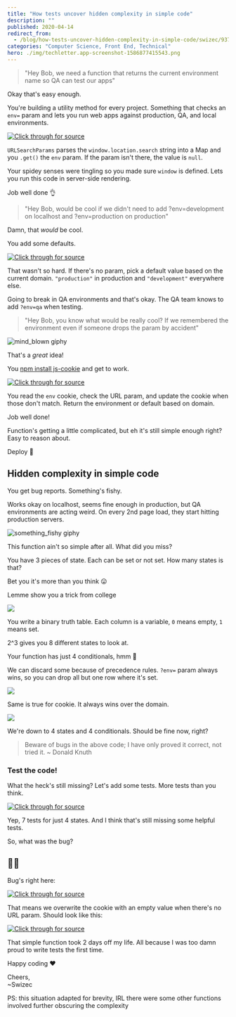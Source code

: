 ```yaml
---
title: "How tests uncover hidden complexity in simple code"
description: ""
published: 2020-04-14
redirect_from:
  - /blog/how-tests-uncover-hidden-complexity-in-simple-code/swizec/9371
categories: "Computer Science, Front End, Technical"
hero: ./img/techletter.app-screenshot-1586877415543.png
---
```


> "Hey Bob, we need a function that returns the current environment name so QA can test our apps"

Okay that's easy enough.

You're building a utility method for every project. Something that checks an `env=` param and lets you run web apps against production, QA, and local environments.

[![Click through for source](./img/techletter.app-screenshot-1586877415543.png)](<https://carbon.now.sh/?bg=rgba(255,255,255,1)&t=seti&l=typescript&ds=true&wc=true&wa=true&pv=48px&ph=32px&ln=false&code=class%20EnvironmentHelper%20%7B%0A%20%20%20%20get%20currentEnvironment()%3A%20string%20%7C%20null%20%7B%0A%20%20%20%20%20%20%20%20%09let%20env%20%3D%20null%3B%0A%20%20%20%20%20%20%20%20if%20(typeof%20window%20!%3D%3D%20%22undefined%22)%20%7B%0A%20%20%20%20%20%20%20%20%20%20%20%20env%20%3D%0A%20%20%20%20%20%20%20%20%20%20%20%20%20%20%20%20new%20URLSearchParams(window.location.search).get(%22env%22)%3B%0A%20%20%20%20%20%20%20%20%7D%0A%0A%20%20%20%20%20%20%20%20return%20env%3B%0A%20%20%20%20%7D>)

`URLSearchParams` parses the `window.location.search` string into a Map and you `.get()` the `env` param. If the param isn't there, the value is `null`.

Your spidey senses were tingling so you made sure `window` is defined. Lets you run this code in server-side rendering.

Job well done 👌

> "Hey Bob, would be cool if we didn't need to add ?env=development on localhost and ?env=production on production"

Damn, that _would_ be cool.

You add some defaults.

[![Click through for source](./img/techletter.app-screenshot-1586877415495.png)](<https://carbon.now.sh/?bg=rgba(255,255,255,1)&t=seti&l=typescript&ds=true&wc=true&wa=true&pv=48px&ph=32px&ln=false&code=class%20EnvironmentHelper%20%7B%0A%20%20%20%20private%20get%20defaultEnvironment()%20%7B%0A%20%20%20%20%20%20%20%20return%20window.location.hostname.endsWith(%22company.com%22)%0A%20%20%20%20%20%20%20%20%20%20%20%20%3F%20%22production%22%0A%20%20%20%20%20%20%20%20%20%20%20%20%3A%20%22development%22%3B%0A%20%20%20%20%7D%0A%20%20%20%20%0A%20%20%20%20get%20currentEnvironment()%3A%20string%20%7B%0A%20%20%20%20%20%20%20%20%09let%20env%20%3D%20null%3B%0A%20%20%20%20%20%20%20%20if%20(typeof%20window%20!%3D%3D%20%22undefined%22)%20%7B%0A%20%20%20%20%20%20%20%20%20%20%20%20env%20%3D%0A%20%20%20%20%20%20%20%20%20%20%20%20%20%20%20%20new%20URLSearchParams(window.location.search).get(%22env%22)%3B%0A%20%20%20%20%20%20%20%20%7D%0A%0A%20%20%20%20%20%20%20%20return%20env%20%7C%7C%20this.defaultEnvironment%3B%0A%20%20%20%20%7D>)

That wasn't so hard. If there's no param, pick a default value based on the current domain. `"production"` in production and `"development"` everywhere else.

Going to break in QA environments and that's okay. The QA team knows to add `?env=qa` when testing.

> "Hey Bob, you know what would be really cool? If we remembered the environment even if someone drops the param by accident"

![mind_blown giphy](./img/media-xT0xeJpnrWC4XWblEk-giphy-downsized-medium.gif)

That's a _great_ idea!

You [npm install js-cookie](https://www.npmjs.com/package/js-cookie) and get to work.

[![Click through for source](./img/techletter.app-screenshot-1586877415484.png)](<https://carbon.now.sh/?bg=rgba(255,255,255,1)&t=seti&l=typescript&ds=true&wc=true&wa=true&pv=48px&ph=32px&ln=false&code=import%20Cookies%20from%20%22js-cookie%22%3B%0A%0Aclass%20EnvironmentHelper%20%7B%0A%20%20%20%20private%20get%20defaultEnvironment()%20%7B%0A%20%20%20%20%20%20%20%20return%20window.location.hostname.endsWith(%22company.com%22)%0A%20%20%20%20%20%20%20%20%20%20%20%20%3F%20%22production%22%0A%20%20%20%20%20%20%20%20%20%20%20%20%3A%20%22development%22%3B%0A%20%20%20%20%7D%0A%20%20%20%20%0A%20%20%20%20get%20currentEnvironment()%3A%20string%20%7B%0A%20%20%20%20%20%20%20%20%09let%20env%20%3D%20Cookies.get(%22env%22)%3B%0A%20%20%20%20%20%20%20%20%09%0A%20%20%20%20%20%20%20%20if%20(typeof%20window%20!%3D%3D%20%22undefined%22)%20%7B%0A%20%20%20%20%20%20%20%20%20%20%20%20env%20%3D%0A%20%20%20%20%20%20%20%20%20%20%20%20%20%20%20%20new%20URLSearchParams(window.location.search).get(%22env%22)%3B%0A%20%20%20%20%20%20%20%20%7D%0A%20%20%20%20%20%20%20%20%0A%20%20%20%20%20%20%20%20if%20(env%20!%3D%3D%20Cookies.get(%22env%22))%20%7B%0A%20%20%20%20%20%20%20%20%20%20%20%20Cookies.set(%22env%22%2C%20env)%3B%0A%20%20%20%20%20%20%20%20%7D%0A%0A%20%20%20%20%20%20%20%20return%20env%20%7C%7C%20this.defaultEnvironment%3B%0A%20%20%20%20%7D>)

You read the `env` cookie, check the URL param, and update the cookie when those don't match. Return the environment or default based on domain.

Job well done!

Function's getting a little complicated, but eh it's still simple enough right? Easy to reason about.

Deploy 🚀

## Hidden complexity in simple code

You get bug reports. Something's fishy.

Works okay on localhost, seems fine enough in production, but QA environments are acting weird. On every 2nd page load, they start hitting production servers.

![something_fishy giphy](./img/media-cmqZq4YiaWAZQ0h4Rr-giphy.gif)

This function ain't so simple after all. What did you miss?

You have 3 pieces of state. Each can be set or not set. How many states is that?

Bet you it's more than you think 😛

Lemme show you a trick from college

![](./img/zZNVUdJ.png)

You write a binary truth table. Each column is a variable, `0` means empty, `1` means set.

2^3 gives you 8 different states to look at.

Your function has just 4 conditionals, hmm 🤔

We can discard some because of precedence rules. `?env=` param always wins, so you can drop all but one row where it's set.

![](./img/K3LySTD.png)

Same is true for cookie. It always wins over the domain.

![](./img/Ei311cv.png)

We're down to 4 states and 4 conditionals. Should be fine now, right?

> Beware of bugs in the above code; I have only proved it correct, not tried it. ~ Donald Knuth

### Test the code!

What the heck's still missing? Let's add some tests. More tests than you think.

[![Click through for source](./img/techletter.app-screenshot-1586877415427.png)](<https://carbon.now.sh/?bg=rgba(255,255,255,1)&t=seti&l=typescript&ds=true&wc=true&wa=true&pv=48px&ph=32px&ln=false&code=describe(%22currentEnvironment%22%2C%20()%20%3D%3E%20%7B%0A%20%20%20%20describe(%22no%20cookie%2C%20no%20url%20param%22%2C%20()%20%3D%3E%20%7B%0A%20%20%20%20%20%20%20%20it(%22returns%20development%20for%20localhost%22%2C%20()%20%3D%3E%20%7B%0A%20%20%20%20%20%20%20%20%20%20%20%20mockEnvCookie(%22%22)%3B%0A%20%20%20%20%20%20%20%20%20%20%20%20mockEnvParam(%22%22)%3B%0A%20%20%20%20%20%20%20%20%20%20%20%20window.location.hostname%20%3D%20%22localhost%22%3B%0A%20%20%20%20%20%20%20%20%20%20%20%20expect(EnvironmentHelper.currentEnvironment).toBe(%22development%22)%3B%0A%20%20%20%20%20%20%20%20%7D)%3B%0A%0A%20%20%20%20%20%20%20%20it(%22returns%20production%20for%20yup.com%22%2C%20()%20%3D%3E%20%7B%0A%20%20%20%20%20%20%20%20%20%20%20%20mockEnvCookie(%22%22)%3B%0A%20%20%20%20%20%20%20%20%20%20%20%20mockEnvParam(%22%22)%3B%0A%20%20%20%20%20%20%20%20%20%20%20%20window.location.hostname%20%3D%20%22company.com%22%3B%0A%20%20%20%20%20%20%20%20%20%20%20%20expect(EnvironmentHelper.currentEnvironment).toBe(%22production%22)%3B%0A%20%20%20%20%20%20%20%20%7D)%3B%0A%20%20%20%20%7D)%3B%0A%0A%20%20%20%20describe(%22no%20cookie%2C%20yes%20url%20param%22%2C%20()%20%3D%3E%20%7B%0A%20%20%20%20%20%20%20%20it(%22returns%20url%20param%22%2C%20()%20%3D%3E%20%7B%0A%20%20%20%20%20%20%20%20%20%20%20%20mockEnvCookie(%22%22)%3B%0A%20%20%20%20%20%20%20%20%20%20%20%20mockEnvParam(%22swizec%22)%3B%0A%20%20%20%20%20%20%20%20%20%20%20%20expect(EnvironmentHelper.currentEnvironment).toBe(%22swizec%22)%3B%0A%20%20%20%20%20%20%20%20%7D)%3B%0A%0A%20%20%20%20%20%20%20%20it(%22sets%20cookie%22%2C%20()%20%3D%3E%20%7B%0A%20%20%20%20%20%20%20%20%20%20%20%20mockEnvCookie(%22%22)%3B%0A%20%20%20%20%20%20%20%20%20%20%20%20mockEnvParam(%22swizec%22)%3B%0A%0A%20%20%20%20%20%20%20%20%20%20%20%20EnvironmentHelper.currentEnvironment%3B%0A%0A%20%20%20%20%20%20%20%20%20%20%20%20expect(Cookies.get(%22env%22)).toBe(%22swizec%22)%3B%0A%20%20%20%20%20%20%20%20%7D)%3B%0A%20%20%20%20%7D)%3B%0A%0A%20%20%20%20describe(%22yes%20cookie%2C%20no%20url%20param%22%2C%20()%20%3D%3E%20%7B%0A%20%20%20%20%20%20%20%20it(%22returns%20cookie%22%2C%20()%20%3D%3E%20%7B%0A%20%20%20%20%20%20%20%20%20%20%20%20mockEnvCookie(%22swizec%22)%3B%0A%20%20%20%20%20%20%20%20%20%20%20%20mockEnvParam(%22%22)%3B%0A%20%20%20%20%20%20%20%20%20%20%20%20expect(EnvironmentHelper.currentEnvironment).toBe(%22swizec%22)%3B%0A%20%20%20%20%20%20%20%20%7D)%3B%0A%20%20%20%20%7D)%3B%0A%0A%20%20%20%20describe(%22yes%20cookie%2C%20yes%20url%20param%22%2C%20()%20%3D%3E%20%7B%0A%20%20%20%20%20%20%20%20it(%22returns%20url%20param%22%2C%20()%20%3D%3E%20%7B%0A%20%20%20%20%20%20%20%20%20%20%20%20mockEnvCookie(%22swizec%22)%3B%0A%20%20%20%20%20%20%20%20%20%20%20%20mockEnvParam(%22development%22)%3B%0A%20%20%20%20%20%20%20%20%20%20%20%20expect(EnvironmentHelper.currentEnvironment).toBe(%22development%22)%3B%0A%20%20%20%20%20%20%20%20%7D)%3B%0A%0A%20%20%20%20%20%20%20%20it(%22updates%20cookie%22%2C%20()%20%3D%3E%20%7B%0A%20%20%20%20%20%20%20%20%20%20%20%20mockEnvCookie(%22swizec%22)%3B%0A%20%20%20%20%20%20%20%20%20%20%20%20mockEnvParam(%22development%22)%3B%0A%0A%20%20%20%20%20%20%20%20%20%20%20%20EnvironmentHelper.currentEnvironment%3B%0A%0A%20%20%20%20%20%20%20%20%20%20%20%20expect(Cookies.get(%22env%22)).toBe(%22development%22)%3B%0A%20%20%20%20%20%20%20%20%7D)%3B%0A%20%20%20%20%7D)%3B%0A%7D)%3B>)

Yep, 7 tests for just 4 states. And I think that's still missing some helpful tests.

So, what was the bug?

## 🤦‍♀️

Bug's right here:

[![Click through for source](./img/techletter.app-screenshot-1586877415481.png)](<https://carbon.now.sh/?bg=rgba(255,255,255,1)&t=seti&l=typescript&ds=true&wc=true&wa=true&pv=48px&ph=32px&ln=false&code=if%20(env%20!%3D%3D%20Cookies.get(%22env%22))%20%7B%0A%20%20%20%20Cookies.set(%22env%22%2C%20env)%3B%0A%7D>)

That means we overwrite the cookie with an empty value when there's no URL param. Should look like this:

[![Click through for source](./img/techletter.app-screenshot-1586877415231.png)](<https://carbon.now.sh/?bg=rgba(255,255,255,1)&t=seti&l=typescript&ds=true&wc=true&wa=true&pv=48px&ph=32px&ln=false&code=if%20(env%20%26%26%20env%20!%3D%3D%20Cookies.get(%22yup-env%22))%20%7B%0A%20%20%20%20Cookies.set(%22yup-env%22%2C%20env)%3B%0A%7D>)

That simple function took 2 days off my life. All because I was too damn proud to write tests the first time.

Happy coding ❤️

Cheers,  
~Swizec

PS: this situation adapted for brevity, IRL there were some other functions involved further obscuring the complexity
